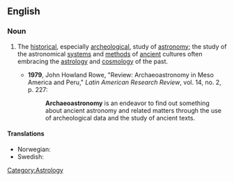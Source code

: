 ==English==
{{wikipedia}}

===Noun===
{{en-noun|-}}

# {{astronomy|archeology}} The [[historical]], especially [[archeological]], study of [[astronomy]]; the study of the astronomical [[system]]s and [[method]]s of [[ancient]] cultures often embracing the [[astrology]] and [[cosmology]] of the past.
#*'''1979''', John Howland Rowe, "Review: Archaeoastronomy in Meso America and Peru," ''Latin American Research Review'', vol. 14, no. 2, p. 227:
#*:'''Archaeoastronomy''' is an endeavor to find out something about ancient astronomy and related matters through the use of archeological data and the study of ancient texts.

====Translations====
{{trans-top|The archeological study of astronomy}}
*Norwegian: {{t-|no|arkeoastronomi|m}}
*Swedish: {{t-|sv|arkeoastronomi}}
{{trans-mid}}
{{trans-bottom}}

[[Category:Astrology]]
